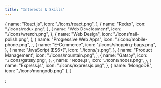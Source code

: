 ```yaml
---
title: "Interests & Skills"
---
```


  {
    name: "React.js",
    icon: "./icons/react.png",
  },
  {
    name: "Redux",
    icon: "./icons/redux.png",
  },
  {
    name: "Web Development",
    icon: "./icons/wrench.png",
  },
  {
    name: "Web Design",
    icon: "./icons/nail-polish.png",
  },
  {
    name: "Progressive Web Apps",
    icon: "./icons/mobile-phone.png",
  },
  {
    name: "E-Commerce",
    icon: "./icons/shopping-bags.png",
  },
  {
    name: "JavaScript (ES6+)",
    icon: "./icons/js.png",
  },
  {
    name: "Product Management",
    icon: "./icons/mountain.png",
  },
  {
    name: "Gatsby",
    icon: "./icons/gatsby.png",
  },
  {
    name: "Node.js",
    icon: "./icons/nodes.png",
  },
  {
    name: "Express.js",
    icon: "./icons/expressjs.png",
  },
  {
    name: "MongoDB",
    icon: "./icons/mongodb.png",
  },
]

;
